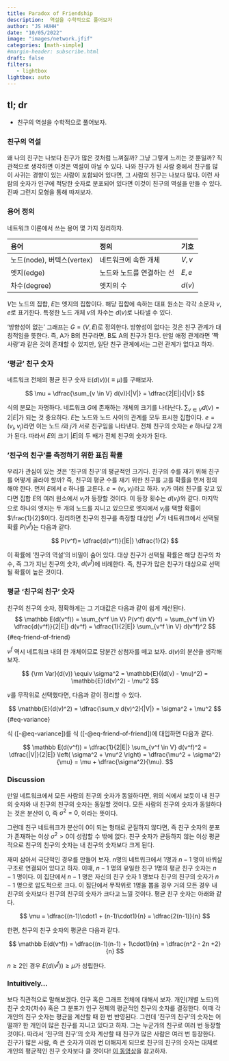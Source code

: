 ```yaml
---
title: Paradox of Friendship 
description:  역설을 수학적으로 풀어보자
author: "JS HUHH"
date: "10/05/2022"
image: "images/network.jfif"
categories: [math-simple]
#margin-header: subscribe.html
draft: false
filters:
   - lightbox
lightbox: auto
---
```


## tl; dr

- 친구의 역설을 수학적으로 풀어보자. 

### 친구의 역설 

왜 나의 친구는 나보다 친구가 많은 것처럼 느껴질까? 그냥 그렇게 느끼는 것 뿐일까? 직관적으로 생각하면 이것은 역설이 아닐 수 있다. 나와 친구가 된 사람 중에서 친구를 많이 사귀는 경향이 있는 사람이 포함되어 있다면, 그 사람의 친구는 나보다 많다. 이런 사람의 숫자가 인구에 적당한 숫자로 분포되어 있다면 이것이 친구의 역설을 만들 수 있다. 진짜 그런지 모형을 통해 따져보자. 

### 용어 정의

네트워크 이론에서 쓰는 용어 몇 가지 정리하자. 

|용어|정의|기호|
|:--|:-|:--|
|노드(node), 버텍스(vertex)|네트워크에 속한 개체|$V, v$|
|엣지(edge)|노드와 노드를 연결하는 선|$E, e$|
|차수(degree)|엣지의 수|$d(v)$|

$V$는 노드의 집합, $E$는 엣지의 집합이다. 해당 집합에 속하는 대표 원소는 각각 소문자 $v, e$로 표기한다. 특정한 노드 개체 $v$의 차수는 $d(v)$로 나타낼 수 있다. 

'방향성이 없는' 그래프는 $G = (V, E)$로 정의한다. 방향성이 없다는 것은 친구 관계가 대칭적임을 뜻한다. 즉, A가 B의 친구라면, B도 A의 친구가 된다. 만일 애정 관계라면 '짝사랑'과 같은 것이 존재할 수 있지만, 일단 친구 관계에서는 그런 관계가 없다고 하자. 


### '평균' 친구 숫자 

네트워크 전체의 평균 친구 숫자 $\mathbb{E} \left( d(v) \right) (\equiv \mu)$를 구해보자.

$$
\mu = \dfrac{\sum_{v \in V} d(v)}{|V|} = \dfrac{2|E|}{|V|}
$$

식의 분모는 자명하다. 네트워크 $G$에 존재하는 개체의 크기를 나타난다. $\sum_{v \in V} d(v) = 2|E|$가 되는 것 중요하다. $E$는 노드와 노드 사이의 관계를 모두 표시한 집합이다. $e  = (v_i, v_j)$라면 이는 노드 $i$와 $j$가 서로 친구임을 나타낸다. 전체 친구의 숫자는 $e$ 하나당 2개가 된다. 따라서 $E$의 크기 $|E|$의 두 배가 전체 친구의 숫자가 된다. 

### '친구의 친구'를 측정하기 위한 표집 확률 

우리가 관심이 있는 것은 '친구의 친구'의 평균적인 크기다. 친구의 수를 재기 위해 친구를 어떻게 골라야 할까? 즉, 친구의 평균 수를 재기 위한 친구를 고를 확률을 먼저 정의해야 한다. 먼저 $E$에서 $e$ 하나를 고른다. $e=(v_i, v_j)$라고 하자. $v_i$가 여러 친구를 갖고 있다면 집합 $E$의 여러 원소에서 $v_i$가 등장할 것이다. 이 등장 횟수는 $d(v_i)$와 같다. 마지막으로 하나의 엣지는 두 개의 노드를 지니고 있으므로 엣지에서 $v_i$를 택할 확률이 $\frac{1}{2}$이다. 정리하면 친구의 친구를 측정할 대상인 $v^{f}$가 네트워크에서 선택될 확률 $P(v^f)$는 다음과 같다.

$$
P(v^f)= \dfrac{d(v^f)}{|E|} \dfrac{1}{2}
$$

이 확률에 '친구의 역설'의 비밀이 숨어 있다. 대상 친구가 선택될 확률은 해당 친구의 차수, 즉 그가 지닌 친구의 숫자, $d(v^f)$에 비례한다. 즉, 친구가 많은 친구가 대상으로 선택될 확률이 높은 것이다. 

### 평균 '친구의 친구' 숫자 

친구의 친구의 숫자, 정확하게는 그 기대값은 다음과 같이 쉽게 계산된다. 
$$
\mathbb E(d(v^f)) = \sum_{v^f \in V} P(v^f) d(v^f) = \sum_{v^f \in V} \dfrac{d(v^f)}{2|E|} d(v^f) = \dfrac{1}{2|E|} \sum_{v^f \in V} d(v^f)^2
$$ {#eq-friend-of-friend}

$v^f$ 역시 네트워크 내의 한 개체이므로 당분간 상첨자를 떼고 보자. $d(v)$의 분산을 생각해보자. 

$$
{\rm Var}(d(v)) \equiv \sigma^2 = \mathbb{E}((d(v) - \mu)^2) = \mathbb{E}(d(v)^2) - \mu^2
$$

$v$를 무작위로 선택했다면, 다음과 같이 정리할 수 있다. 

$$
\mathbb{E}(d(v)^2) = \dfrac{\sum_v d(v)^2}{|V|} = \sigma^2 + \mu^2
$$ {#eq-variance}

식 ([-@eq-variance])를 식 ([-@eq-friend-of-friend])에 대입하면 다음과 같다.

$$
\mathbb E(d(v^f))  = \dfrac{1}{2|E|} \sum_{v^f \in V} d(v^f)^2 = \dfrac{|V|}{2|E|} \left( \sigma^2 + \mu^2 \right) = \dfrac{\mu^2 + \sigma^2}{\mu} = \mu + \dfrac{\sigma^2}{\mu}.
$$

### Discussion 

만일 네트워크에서 모든 사람의 친구의 숫자가 동일하다면, 위의 식에서 보듯이 내 친구의 숫자와 내 친구의 친구의 숫자는 동일할 것이다. 모든 사람의 친구의 숫자가 동일하다는 것은 분산이 $0$, 즉 $\sigma^2 = 0$, 이라는 뜻이다. 

그런데 친구 네트워크가 분산이 0이 되는 형태로 균질하지 않다면, 즉 친구 숫자의 분포가 존재하는 이상 $\sigma^2 > 0$이 성립할 수 밖에 없다. 친구 숫자가 균등하지 않는 이상 평균적으로 친구의 친구의 숫자는 내 친구의 숫자보다 크게 된다.

:::{.column-margin}
재미 삼아서 극단적인 경우를 만들어 보자. $n$명의 네트워크에서 1명과 $n-1$ 명이 바퀴살 구조로 연결되어 있다고 하자. 이때, $n-1$ 명의 유일한 친구 1명의 평균 친구 숫자는 $n-1$ 명이다. 이 집단에서 $n-1$ 명은 자신의 친구 숫자 $1$ 명보다 친구의 친구의 숫자가 $n-1$ 명으로 압도적으로 크다. 이 집단에서 무작위로 1명을 뽑을 경우 거의 모든 경우 내 친구의 숫자보다 친구의 친구의 숫자가 크다고 느낄 것이다. 평균 친구 숫자는 아래와 같다. 

$$
\mu = \dfrac{(n-1)\cdot1 + (n-1)\cdot1}{n} = \dfrac{2(n-1)}{n}
$$

한편, 친구의 친구 숫자의 평균은 다음과 같다. 

$$
\mathbb E(d(v^f)) = \dfrac{(n-1)(n-1) + 1\cdot1}{n} = \dfrac{n^2 - 2n +2}{n}
$$

$n \geq 2$인 경우 $E(d(v^f)) \geq \mu$가 성립한다. 

:::

### Intuitively... 

보다 직관적으로 말해보겠다. 인구 혹은 그래프 전체에 대해서 보자. 개인(개별 노드)의 친구 숫자(차수) 혹은 그 분포가 인구 전체의 평균적인 친구의 숫자를 결정한다. 이때 각 개인의 친구 숫자는 평균을 계산할 때  한 번 반영된다. 그런데 '친구의 친구'의 숫자는 어떨까? 한 개인이 많은 친구를 지니고 있다고 하자. 그는 누군가의 친구로 여러 번 등장할 것이다. 따라서 '친구의 친구'의 숫자 계산할 때 친구가 많은 사람은 여러 번 등장한다. 친구가 많은 사람, 즉 큰 숫자가 여러 번 더해지게 되므로 친구의 친구의 숫자는 대체로 개인의 평균적인 친구 숫자보다 클 것이다! [이 동영상](<https://www.youtube.com/watch?v=sF1wy6OkeLE>)을 참고하자. 